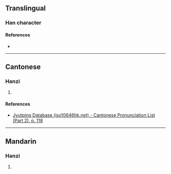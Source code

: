 {{character info/new}}
==Translingual==

===Han character===
{{Han char|rn=64|rad=手|as=11|sn=14|four=|canj=QNII,QNRI,XQNRI|ids=⿰扌强}}

====References====
* {{Han ref|kx=0453.020|dkj=12653|hdz=31950.100|uh=647E|ud=25726}}

----

==Cantonese==

===Hanzi===
{{yue-hanzi|jyut=[[koeng6]]|y=keung6}}

# {{defn|lang=yue|sort=手11}}

====References====
* [http://www.iso10646hk.net/jp/document/download.jsp Jyutping Database (iso10646hk.net) - Cantonese Pronunciation List (Part 2), p. 118]

----

==Mandarin==

===Hanzi===
{{cmn-hanzi|pin=[[jiàng]] ([[jiang4]]), [[liāo]] ([[liao1]]), [[liáo]] ([[liao2]]), [[liào]] ([[liao4]])|wg=chiang<sup>4</sup>, liao<sup>1</sup>, liao<sup>2</sup>, liao<sup>4</sup>}}

# {{defn|lang=cmn|sort=手11}}